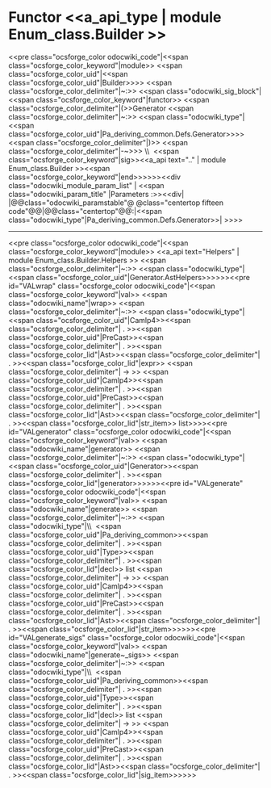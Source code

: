 =Functor <<a_api_type | module Enum_class.Builder >> =
<<pre class="ocsforge_color odocwiki_code"|<<span class="ocsforge_color_keyword"|module>> <<span class="ocsforge_color_uid"|<<span class="ocsforge_color_uid"|Builder>>>> <<span class="ocsforge_color_delimiter"|~:>> <<span class="odocwiki_sig_block"|<<span class="ocsforge_color_keyword"|functor>> <<span class="ocsforge_color_delimiter"|(>>Generator <<span class="ocsforge_color_delimiter"|~:>> <<span class="odocwiki_type"|<<span class="ocsforge_color_uid"|Pa_deriving_common.Defs.Generator>>>><<span class="ocsforge_color_delimiter"|)>> <<span class="ocsforge_color_delimiter"|-~>>> \\  <<span class="ocsforge_color_keyword"|sig>><<a_api text=".." | module Enum_class.Builder >><<span class="ocsforge_color_keyword"|end>>>>>><<div class="odocwiki_module_param_list" | <<span class="odocwiki_param_title" |Parameters :>><<div|
|@@class="odocwiki_paramstable"@ @class="centertop fifteen code"@@{{{Generator}}}|@@class="centertop"@@:|<<span class="odocwiki_type"|Pa_deriving_common.Defs.Generator>>|
>>>>

----
<<pre class="ocsforge_color odocwiki_code"|<<span class="ocsforge_color_keyword"|module>> <<a_api text="Helpers" | module Enum_class.Builder.Helpers >> <<span class="ocsforge_color_delimiter"|~:>> <<span class="odocwiki_type"|<<span class="ocsforge_color_uid"|Generator.AstHelpers>>>>>><<pre id="VALwrap" class="ocsforge_color odocwiki_code"|<<span class="ocsforge_color_keyword"|val>> <<span class="odocwiki_name"|wrap>> <<span class="ocsforge_color_delimiter"|~:>> <<span class="odocwiki_type"|<<span class="ocsforge_color_uid"|Camlp4>><<span class="ocsforge_color_delimiter"| . >><<span class="ocsforge_color_uid"|PreCast>><<span class="ocsforge_color_delimiter"| . >><<span class="ocsforge_color_lid"|Ast>><<span class="ocsforge_color_delimiter"| . >><<span class="ocsforge_color_lid"|expr>> <<span class="ocsforge_color_delimiter"| -> >> <<span class="ocsforge_color_uid"|Camlp4>><<span class="ocsforge_color_delimiter"| . >><<span class="ocsforge_color_uid"|PreCast>><<span class="ocsforge_color_delimiter"| . >><<span class="ocsforge_color_lid"|Ast>><<span class="ocsforge_color_delimiter"| . >><<span class="ocsforge_color_lid"|str_item>> list>>>><<pre id="VALgenerator" class="ocsforge_color odocwiki_code"|<<span class="ocsforge_color_keyword"|val>> <<span class="odocwiki_name"|generator>> <<span class="ocsforge_color_delimiter"|~:>> <<span class="odocwiki_type"|<<span class="ocsforge_color_uid"|Generator>><<span class="ocsforge_color_delimiter"| . >><<span class="ocsforge_color_lid"|generator>>>>>><<pre id="VALgenerate" class="ocsforge_color odocwiki_code"|<<span class="ocsforge_color_keyword"|val>> <<span class="odocwiki_name"|generate>> <<span class="ocsforge_color_delimiter"|~:>> <<span class="odocwiki_type"|\\  <<span class="ocsforge_color_uid"|Pa_deriving_common>><<span class="ocsforge_color_delimiter"| . >><<span class="ocsforge_color_uid"|Type>><<span class="ocsforge_color_delimiter"| . >><<span class="ocsforge_color_lid"|decl>> list <<span class="ocsforge_color_delimiter"| -> >> <<span class="ocsforge_color_uid"|Camlp4>><<span class="ocsforge_color_delimiter"| . >><<span class="ocsforge_color_uid"|PreCast>><<span class="ocsforge_color_delimiter"| . >><<span class="ocsforge_color_lid"|Ast>><<span class="ocsforge_color_delimiter"| . >><<span class="ocsforge_color_lid"|str_item>>>>>><<pre id="VALgenerate_sigs" class="ocsforge_color odocwiki_code"|<<span class="ocsforge_color_keyword"|val>> <<span class="odocwiki_name"|generate~_sigs>> <<span class="ocsforge_color_delimiter"|~:>> <<span class="odocwiki_type"|\\  <<span class="ocsforge_color_uid"|Pa_deriving_common>><<span class="ocsforge_color_delimiter"| . >><<span class="ocsforge_color_uid"|Type>><<span class="ocsforge_color_delimiter"| . >><<span class="ocsforge_color_lid"|decl>> list <<span class="ocsforge_color_delimiter"| -> >> <<span class="ocsforge_color_uid"|Camlp4>><<span class="ocsforge_color_delimiter"| . >><<span class="ocsforge_color_uid"|PreCast>><<span class="ocsforge_color_delimiter"| . >><<span class="ocsforge_color_lid"|Ast>><<span class="ocsforge_color_delimiter"| . >><<span class="ocsforge_color_lid"|sig_item>>>>>>